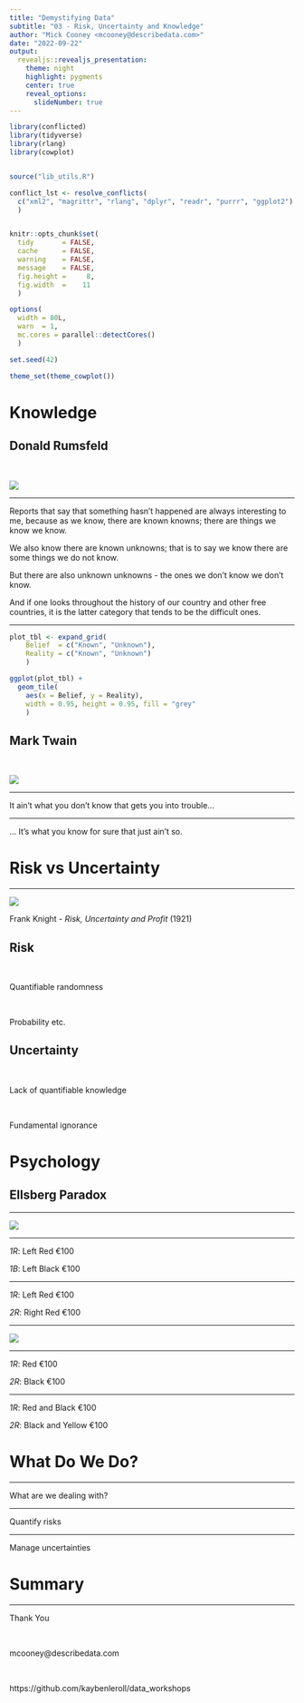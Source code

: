 ```yaml
---
title: "Demystifying Data"
subtitle: "03 - Risk, Uncertainty and Knowledge"
author: "Mick Cooney <mcooney@describedata.com>"
date: "2022-09-22"
output:
  revealjs::revealjs_presentation:
    theme: night
    highlight: pygments
    center: true
    reveal_options:
      slideNumber: true
---
```


```r
library(conflicted)
library(tidyverse)
library(rlang)
library(cowplot)


source("lib_utils.R")

conflict_lst <- resolve_conflicts(
  c("xml2", "magrittr", "rlang", "dplyr", "readr", "purrr", "ggplot2")
  )


knitr::opts_chunk$set(
  tidy       = FALSE,
  cache      = FALSE,
  warning    = FALSE,
  message    = FALSE,
  fig.height =     8,
  fig.width  =    11
  )

options(
  width = 80L,
  warn  = 1,
  mc.cores = parallel::detectCores()
  )

set.seed(42)

theme_set(theme_cowplot())
```



# Knowledge


## Donald Rumsfeld

\

![](img/rumsfeld.png)

---

Reports that say that something hasn't happened are always interesting to me,
because as we know, there are known knowns; there are things we know we know.

We also know there are known unknowns; that is to say we know there are some
things we do not know.

But there are also unknown unknowns - the ones we don't know we don't know.

And if one looks throughout the history of our country and other free
countries, it is the latter category that tends to be the difficult ones.

---

```r
plot_tbl <- expand_grid(
    Belief  = c("Known", "Unknown"),
    Reality = c("Known", "Unknown")
    )

ggplot(plot_tbl) +
  geom_tile(
    aes(x = Belief, y = Reality),
    width = 0.95, height = 0.95, fill = "grey"
    )
```


## Mark Twain

\

![](img/mark_twain.png)

---

It ain't what you don't know that gets you into trouble...

---

... It's what you know for sure that just ain't so.



# Risk vs Uncertainty

---

![](img/frank_knight.png)

Frank Knight - *Risk, Uncertainty and Profit* (1921)


## Risk

\

Quantifiable randomness

\

Probability etc.


## Uncertainty

\

Lack of quantifiable knowledge

\

Fundamental ignorance

# Psychology

## Ellsberg Paradox

---

![](img/ellsberg_twourn.png)

---

*1R*: Left Red €100

*1B*: Left Black €100

---

*1R*: Left Red €100

*2R*: Right Red €100

---

![](img/ellsberg_oneurn.png)

---

*1R*: Red €100

*2R*: Black €100

---

*1R*: Red and Black €100

*2R*: Black and Yellow €100



# What Do We Do?

---

What are we dealing with?

---

Quantify risks

---

Manage uncertainties



# Summary


---

Thank You

\

mcooney@describedata.com

\

https://github.com/kaybenleroll/data_workshops
